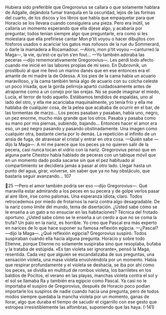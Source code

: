 Hubiera sido preferible que Gregorovius se callara o que solamente hablara
de Adgalle, dejándola fumar tranquila en la oscuridad, lejos de las formas del
cuarto, de los discos y los libros que había que empaquetar para que Horacio se
los llevara cuando consiguiera una pieza. Pero era inútil, se callaría un momento
esperando que ella dijese algo, y acabaría por preguntar, todos tenían siempre
algo que preguntarle, era como si les molestara que ella prefiriese cantar Mon
p’tit voyou o hacer dibujitos con fósforos usados o acariciar los gatos mas roñosos
de la rue du Sommerard, o darle la mamadera a Rocamadour.
—Alors, mon p’tit voyou —canturreó la Maga—, la vie, qu’est-ce qu’on s’en fout...
—Yo también adoraba las peceras —dijo rememorativamente Gregorovius—.
Les perdí todo afecto cuando me inicié en las labores propias de mi sexo. En
Dubrovnik, un prostíbulo al que me llevó un marino danés que en ese entonces
era el amante de mi madre la de Odessa. A los pies de la cama había un acuario
maravilloso, y la cama también tenía algo de acuario con su colcha celeste un
poco irisada, que la gorda pelirroja apartó cuidadosamente antes de atraparme
como a un conejo por las orejas. No se puede imaginar el miedo, Lucía, el terror
de todo aquello. Estábamos tendidos de espaldas, uno al lado del otro, y ella me
acariciaba maquinalmente, yo tenía frío y ella me hablaba de cualquier cosa, de
la pelea que acababa de ocurrir en el bar, de las tormentas de marzo... Los peces
pasaban y pasaban, había uno, negro, un pez enorme, mucho más grande que los
otros. Pasaba y pasaba como su mano por mis piernas, subiendo, bajando...
Entonces hacer el amor era eso, un pez negro pasando y pasando
obstinadamente. Una imagen como cualquier otra, bastante cierta por lo demás.
La repetición al infinito de un ansia de fuga, de atravesar el cristal y entrar en
otra cosa.
—Quién sabe —dijo la Maga—. A mí me parece que los peces ya no quieren
salir de la pecera, casi nunca tocan el vidrio con la nariz.
Gregorovius pensó que en alguna parte Chestov había hablado de peceras con
un tabique móvil que en un momento dado podía sacarse sin que el pez
habituado al compartimiento se decidiera jamás a pasar al otro lado. Llegar hasta
un punto del agua, girar, volverse, sin saber que ya no hay obstáculo, que
bastaría seguir avanzando...
107

25
—Pero el amor también podría ser eso —dijo Gregorovius—. Qué maravilla
estar admirando a los peces en su pecera y de golpe verlos pasar al aire libre, irse
como palomas. Una esperanza idiota, claro. Todos retrocedemos por miedo de
frotarnos la nariz contra algo desagradable. De la nariz como límite del mundo,
tema de disertación. ¿Usted sabe cómo se le enseña a un gato a no ensuciar en las
habitaciones? Técnica del frotado oportuno. ¿Usted sabe cómo se le enseña a un
cerdo a que no se coma la trufa? Un palo en la nariz, es horrible. Yo creo que
Pascal era más experto en narices de lo que hace suponer su famosa reflexión
egipcia.
—¿Pascal? —dijo la Maga—. ¿Qué reflexión egipcia?
Gregorovius suspiró. Todos suspiraban cuando ella hacía alguna pregunta.
Horacio y sobre todo Etienne, porque Etienne no solamente suspiraba sino que
resoplaba, bufaba y la trataba de estúpida. «Es tan violeta ser ignorante», pensó
la Maga, resentida. Cada vez que alguien se escandalizaba de sus preguntas, una
sensación violeta, una masa violeta envolviéndola por un momento. Había que
respirar profundamente y el violeta se deshacía, se iba por ahí como los peces, se
dividía en multitud de rombos violeta, los barriletes en los baldíos de Pocitos, el
verano en las playas, manchas violeta contra el sol y el sol se llamaba Ra y
también era egipcio como Pascal. Ya casi no le importaba el suspiro de
Gregorovius, después de Horacio poco podían importarle los suspiros de nadie
cuando hacía una pregunta, pero de todos modos siempre quedaba la mancha
violeta por un momento, ganas de llorar, algo que duraba el tiempo de sacudir el
cigarrillo con ese gesto que estropea irresistiblemente las alfombras, suponiendo
que las haya.
(-141)
